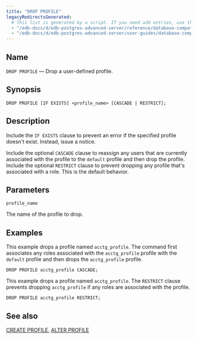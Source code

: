 ```yaml
---
title: "DROP PROFILE"
legacyRedirectsGenerated:
  # This list is generated by a script. If you need add entries, use the `legacyRedirects` key.
  - "/edb-docs/d/edb-postgres-advanced-server/reference/database-compatibility-for-oracle-developers-reference-guide/9.6/Database_Compatibility_for_Oracle_Developers_Reference_Guide.1.065.html"
  - "/edb-docs/d/edb-postgres-advanced-server/user-guides/database-compatibility-for-oracle-developers-guide/9.5/Database_Compatibility_for_Oracle_Developers_Guide.1.093.html"
---
```


<div id="drop_profile" class="registered_link"></div>

## Name

`DROP PROFILE` &mdash; Drop a user-defined profile.

## Synopsis

```text
DROP PROFILE [IF EXISTS] <profile_name> [CASCADE | RESTRICT];
```

## Description

Include the `IF EXISTS` clause to prevent an error if the specified profile doesn't exist. Instead, issue a notice.

Include the optional `CASCADE` clause to reassign any users that are currently associated with the profile to the `default` profile and then drop the profile. Include the optional `RESTRICT` clause to prevent dropping any profile that's associated with a role. This is the default behavior.

## Parameters

`profile_name`

 The name of the profile to drop.

## Examples

This example drops a profile named `acctg_profile`. The command first associates any roles associated with the `acctg_profile` profile with the `default` profile and then drops the `acctg_profile` profile.

```text
DROP PROFILE acctg_profile CASCADE;
```

This example drops a profile named `acctg_profile`. The `RESTRICT` clause prevents dropping `acctg_profile` if any roles are associated with the profile.

```text
DROP PROFILE acctg_profile RESTRICT;
```

## See also

[CREATE PROFILE](29_create_profile/#create_profile), [ALTER PROFILE](05_alter_profile/#alter_profile)
